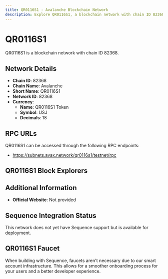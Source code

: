 ```yaml
--- 
title: QR0116S1 - Avalanche Blockchain Network
description: Explore QR0116S1, a blockchain network with chain ID 82368. Learn about its native currency, QR0116S1 Token, and how to interact with the network.
---
```


# QR0116S1

QR0116S1 is a blockchain network with chain ID 82368.

## Network Details

- **Chain ID**: 82368
- **Chain Name**: Avalanche
- **Short Name**: QR0116S1
- **Network ID**: 82368
- **Currency**: 
  - **Name**: QR0116S1 Token
  - **Symbol**: USJ
  - **Decimals**: 18

## RPC URLs

QR0116S1 can be accessed through the following RPC endpoints:

- https://subnets.avax.network/qr0116s1/testnet/rpc

## QR0116S1 Block Explorers



## Additional Information

- **Official Website**: Not provided

## Sequence Integration Status

This network does not yet have Sequence support but is available for deployment.

## QR0116S1 Faucet

When building with Sequence, faucets aren't necessary due to our smart account infrastructure. This allows for a smoother onboarding process for your users and a better developer experience.
